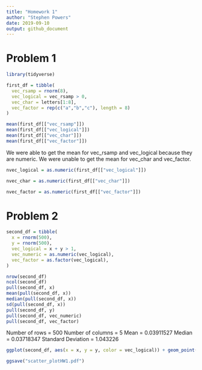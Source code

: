 ```yaml
---
title: "Homework 1"
author: "Stephen Powers"
date: 2019-09-10
output: github_document
---
```


# Problem 1


```r
library(tidyverse)

first_df = tibble(
  vec_rsamp = rnorm(8),
  vec_logical = vec_rsamp > 0,
  vec_char = letters[1:8],
  vec_factor = rep(c("a","b","c"), length = 8)
)

mean(first_df[["vec_rsamp"]])
mean(first_df[["vec_logical"]])
mean(first_df[["vec_char"]])
mean(first_df[["vec_factor"]])
```
We were able to get the mean for vec_rsamp and vec_logical because they are numeric. We were unable to get the mean for vec_char and vec_factor. 

```r
nvec_logical = as.numeric(first_df[["vec_logical"]])
```
```r
nvec_char = as.numeric(first_df[["vec_char"]])
```
```r
nvec_factor = as.numeric(first_df[["vec_factor"]])
```

# Problem 2


```r
second_df = tibble(
  x = rnorm(500),
  y = rnorm(500),
  vec_logical = x + y > 1,
  vec_numeric = as.numeric(vec_logical),
  vec_factor = as.factor(vec_logical),
)

nrow(second_df)
ncol(second_df)
pull(second_df, x)
mean(pull(second_df, x))
median(pull(second_df, x))
sd(pull(second_df, x))
pull(second_df, y)
pull(second_df, vec_numeric)
pull(second_df, vec_factor)

```
Number of rows = 500 
Number of columns = 5
Mean = 0.03911527
Median = 0.03718347
Standard Deviation = 1.043226

```r
ggplot(second_df, aes(x = x, y = y, color = vec_logical)) + geom_point()

ggsave("scatter_plotHW1.pdf")
```



